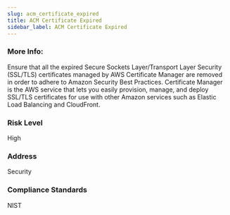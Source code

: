 ```yaml
---
slug: acm_certificate_expired
title: ACM Certificate Expired
sidebar_label: ACM Certificate Expired
---
```


### More Info:

Ensure that all the expired Secure Sockets Layer/Transport Layer Security (SSL/TLS) certificates managed by AWS Certificate Manager are removed in order to adhere to Amazon Security Best Practices. Certificate Manager is the AWS service that lets you easily provision, manage, and deploy SSL/TLS certificates for use with other Amazon services such as Elastic Load Balancing and CloudFront.

### Risk Level

High

### Address

Security

### Compliance Standards

NIST

